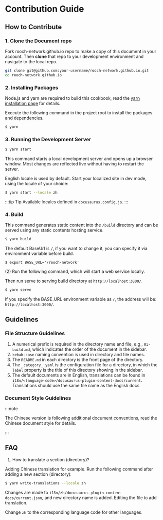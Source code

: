 # Contribution Guide

## How to Contribute

### 1. Clone the Document repo

Fork rooch-network.github.io repo to make a copy of this document in your account. Then **clone** that repo to your development environment and navigate to the local repo.

```bash
git clone git@github.com:your-username/rooch-network.github.io.git
cd rooch-network.github.io
```

### 2. Installing Packages

Node.js and yarn are required to build this cookbook, read the [yarn installation page](https://yarnpkg.com/getting-started/install) for details.

Execute the following command in the project root to install the packages and dependencies.

```bash
$ yarn
```

### 3. Running the Development Server

```bash
$ yarn start
```

This command starts a local development server and opens up a browser window. Most changes are reflected live without having to restart the server.

English locale is used by default. Start your localized site in dev mode, using the locale of your choice:

```bash
$ yarn start --locale zh
```

:::tip Tip
Available locales defined in `docusaurus.config.js`.
:::

### 4. Build

This command generates static content into the `/build` directory and can be served using any static contents hosting service.

```bash
$ yarn build
```

The default BaseUrl is `/`, if you want to change it, you can specify it via environment variable before build.

```
$ export BASE_URL='/rooch-network'
```

(2) Run the following command, which will start a web service locally.

Then run serve to serving build directory at `http://localhost:3000/`. 


```bash
$ yarn serve
```

If you specify the BASE_URL environment variable as `/`, the address will be: `http://localhost:3000/`.

## Guidelines

### File Structure Guidelines

1. A numerical prefix is required in the directory name and file, e.g., `01-build.md`, which indicates the order of the document in the sidebar.
2. `kebab-case` naming convention is used in directory and file names.
3. The `README.md` in each directory is the front page of the directory.
4. The `_category_.yaml` is the configuration file for a directory, in which the `label` property is the title of this directory showing in the sidebar.
5. The default documents are in English, translations can be found in `i18n/<language-code>/docusaurus-plugin-content-docs/current`. Translations should use the same file name as the English docs.

### Document Style Guidelines

:::note

The Chinese version is following additional document conventions, read the Chinese document style for details.

:::

## FAQ

1. How to translate a section (directory)?

  Adding Chinese translation for example. Run the following command after adding a new section (directory):

  ```bash
  $ yarn write-translations --locale zh
  ```

  Changes are made to `i18n/zh/docusaurus-plugin-content-docs/current.json`, and new directory name is added. Editing the file to add translation.

  Change `zh` to the corresponding language code for other languages.
